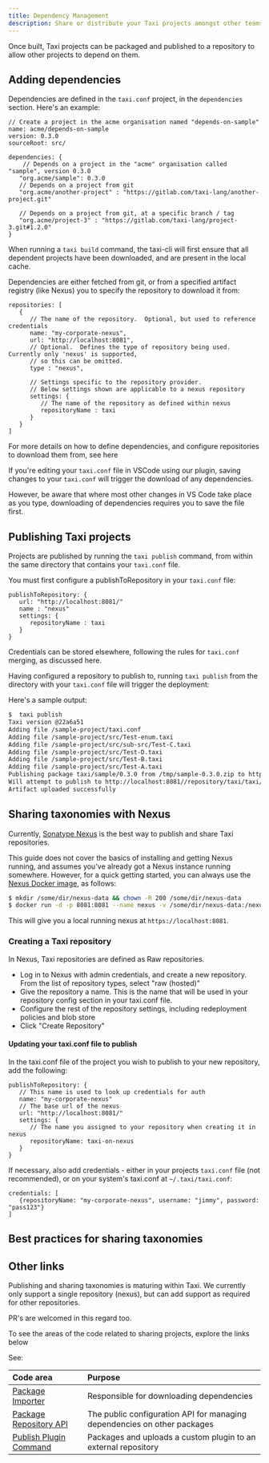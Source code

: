```yaml
---
title: Dependency Management
description: Share or distribute your Taxi projects amongst other teams or the community
---
```



Once built, Taxi projects can be packaged and published to a repository to allow other projects to depend on them.

## Adding dependencies

Dependencies are defined in the `taxi.conf` project, in the `dependencies` section.
Here's an example:

```json5
// Create a project in the acme organisation named "depends-on-sample"
name: acme/depends-on-sample
version: 0.3.0
sourceRoot: src/

dependencies: {
    // Depends on a project in the "acme" organisation called "sample", version 0.3.0
   "org.acme/sample": 0.3.0
   // Depends on a project from git
   "org.acme/another-project" : "https://gitlab.com/taxi-lang/another-project.git"

   // Depends on a project from git, at a specific branch / tag
   "org.acme/project-3" : "https://gitlab.com/taxi-lang/project-3.git#1.2.0"
}
```

When running a `taxi build` command, the taxi-cli will first ensure that all dependent projects have been downloaded, and
are present in the local cache.

Dependencies are either fetched from git, or from a specified artifact registry (like Nexus) you to specify the repository to download it from:

```json5
repositories: [
   {
      // The name of the repository.  Optional, but used to reference credentials
      name: "my-corporate-nexus",
      url: "http://localhost:8081",
      // Optional.  Defines the type of repository being used.  Currently only 'nexus' is supported,
      // so this can be omitted.
      type : "nexus",

      // Settings specific to the repository provider.
      // Below settings shown are applicable to a nexus repository
      settings: {
         // The name of the repository as defined within nexus
         repositoryName : taxi
      }
   }
]
```

For more details on how to define dependencies, and configure repositories to download them from, see <Link to="/taxi-cli/taxi-conf-file">here</Link>

<Hint>

If you're editing your `taxi.conf` file in VSCode using our plugin, saving changes to your `taxi.conf` will trigger the download of any dependencies.

However, be aware that where most other changes in VS Code take place as you type, downloading of dependencies requires you to save the file first.
</Hint>


## Publishing Taxi projects

Projects are published by running the `taxi publish` command, from within the same directory that contains your `taxi.conf` file.

You must first configure a publishToRepository in your `taxi.conf` file:

```json5
publishToRepository: {
   url: "http://localhost:8081/"
   name : "nexus"
   settings: {
      repositoryName : taxi
   }
}
```

Credentials can be stored elsewhere, following the rules for `taxi.conf` merging, as discussed <Link to="/taxi-cli/taxi-conf-file/#credentials">here</Link>.

Having configured a repository to publish to, running `taxi publish` from the directory with your `taxi.conf` file will trigger the deployment:

Here's a sample output:

```bash
$  taxi publish
Taxi version @22a6a51
Adding file /sample-project/taxi.conf
Adding file /sample-project/src/Test-enum.taxi
Adding file /sample-project/src/sub-src/Test-C.taxi
Adding file /sample-project/src/Test-D.taxi
Adding file /sample-project/src/Test-B.taxi
Adding file /sample-project/src/Test-A.taxi
Publishing package taxi/sample/0.3.0 from /tmp/sample-0.3.0.zip to http://localhost:8081/
Will attempt to publish to http://localhost:8081//repository/taxi/taxi/sample/0.3.0/sample-0.3.0.zip using basic auth credentials supplied
Artifact uploaded successfully

```

## Sharing taxonomies with Nexus
Currently, [Sonatype Nexus](https://www.sonatype.com/nexus/repository-oss) is the best way to publish and share Taxi repositories.

This guide does not cover the basics of installing and getting Nexus running, and assumes you've already got a Nexus instance running somewhere.
However, for a quick getting started, you can always use the [Nexus Docker image](https://hub.docker.com/r/sonatype/nexus3), as follows:

```bash
$ mkdir /some/dir/nexus-data && chown -R 200 /some/dir/nexus-data
$ docker run -d -p 8081:8081 --name nexus -v /some/dir/nexus-data:/nexus-data sonatype/nexus3
```

This will give you a local running nexus at `https://localhost:8081`.

### Creating a Taxi repository
In Nexus, Taxi repositories are defined as Raw repositories.

 * Log in to Nexus with admin credentials, and create a new repository.  From the list of repository types, select "raw (hosted)"
 * Give the repository a name.  This is the name that will be used in your repository config section in your taxi.conf file.
 * Configure the rest of the repository settings, including redeployment policies and blob store
 * Click "Create Repository"

#### Updating your taxi.conf file to publish
In the taxi.conf file of the project you wish to publish to your new repository, add the following:

```json5
publishToRepository: {
   // This name is used to look up credentials for auth
   name: "my-corporate-nexus"
   // The base url of the nexus
   url: "http://localhost:8081/"
   settings: {
      // The name you assigned to your repository when creating it in nexus
      repositoryName: taxi-on-nexus
   }
}
```

If necessary, also add credentials - either in your projects `taxi.conf` file (not recommended), or on your system's
taxi.conf at `~/.taxi/taxi.conf`:

```
credentials: [
   {repositoryName: "my-corporate-nexus", username: "jimmy", password: "pass123"}
]
```

## Best practices for sharing taxonomies




## Other links
Publishing and sharing taxonomies is maturing within Taxi.  We currently only support a single repository (nexus), but can add support
as required for other repositories.

PR's are welcomed in this regard too.

To see the areas of the code related to sharing projects, explore the links below

See:

| Code area | Purpose |
| :--- | :--- |
| [Package Importer](https://gitlab.com/taxi-lang/taxi-lang/-/tree/develop/package-importer) | Responsible for downloading dependencies |
| [Package Repository API](https://gitlab.com/taxi-lang/taxi-lang/-/tree/develop/package-repository-api) | The public configuration API for managing dependencies on other packages |
| [Publish Plugin Command](https://gitlab.com/taxi-lang/taxi-lang/-/tree/develop/package-repository-api) | Packages and uploads a custom plugin to an external repository |

